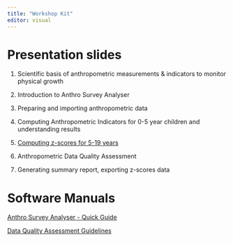 ```yaml
---
title: "Workshop Kit"
editor: visual
---
```


# Presentation slides

1.  Scientific basis of anthropometric measurements & indicators to monitor physical growth

2.  Introduction to Anthro Survey Analyser

3.  Preparing and importing anthropometric data

4.  Computing Anthropometric Indicators for 0-5 year children and understanding results

5.  [Computing z-scores for 5-19 years](anthro_5_19.qmd)

6.  Anthropometric Data Quality Assessment

7.  Generating summary report, exporting z-scores data

# Software Manuals

[Anthro Survey Analyser - Quick Guide](https://apps.who.int/nutgrowthdb/about/06062019_Anthro_QuickGuide.pdf?ua=1)

[Data Quality Assessment Guidelines](https://github.com/drpakhare/Workshop-NDA/blob/master/workshop_kit/Data%20Quality%20Assessment%20Guidance.docx)
